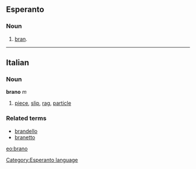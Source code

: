 ==Esperanto==
===Noun===
# [[bran]].
{{Universala Vortaro}}
----
==Italian==
===Noun===
'''brano''' ''m''

# [[piece]], [[slip]], [[rag]], [[particle]]

===Related terms===
*[[brandello]]
*[[branetto]]
[[eo:brano]]
[[Category:Esperanto language]]